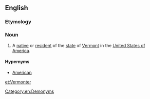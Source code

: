 ==English==

===Etymology===
{{suffix|Vermont|er|lang=en}}

===Noun===
{{en-noun}}

# {{context|US|lang=en}} A [[native]] or [[resident]] of the [[state]] of [[Vermont]] in the [[United States of America]].

====Hypernyms====
* [[American]]

[[Category:en:Demonyms]]

[[et:Vermonter]]